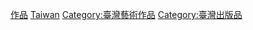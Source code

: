 [[Category:臺灣漫畫|作品]]
[[Category:各國漫畫作品|Taiwan]]
[[Category:臺灣藝術作品|Category:臺灣藝術作品]]
[[Category:臺灣出版品|Category:臺灣出版品]]